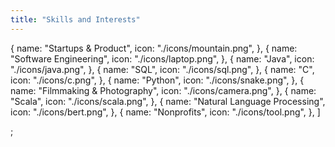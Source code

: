 ```yaml
---
title: "Skills and Interests"
---
```


  {
    name: "Startups & Product",
    icon: "./icons/mountain.png",
  },
  {
    name: "Software Engineering",
    icon: "./icons/laptop.png",
  },
  {
    name: "Java",
    icon: "./icons/java.png",
  },
  {
    name: "SQL",
    icon: "./icons/sql.png",
  },
  {
    name: "C",
    icon: "./icons/c.png",
  },
  {
    name: "Python",
    icon: "./icons/snake.png",
  },
  {
    name: "Filmmaking & Photography",
    icon: "./icons/camera.png",
  },
  {
    name: "Scala",
    icon: "./icons/scala.png",
  },
  {
    name: "Natural Language Processing",
    icon: "./icons/bert.png",
  },
  {
    name: "Nonprofits",
    icon: "./icons/tool.png",
  },
]

;
